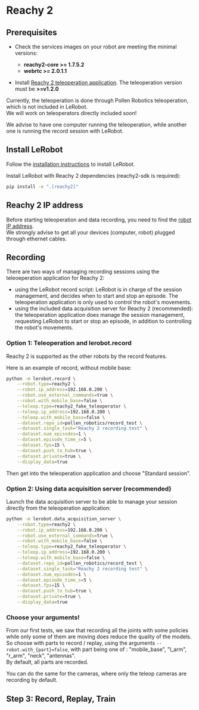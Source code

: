# Reachy 2

## Prerequisites

- Check the services images on your robot are meeting the minimal versions:
  - **reachy2-core >= 1.7.5.2**
  - **webrtc >= 2.0.1.1**

- Install [Reachy 2 teleoperation application](https://docs.pollen-robotics.com/teleoperation/teleoperation-introduction/discover-teleoperation/).
The teleoperation version must be **>=v1.2.0**

Currently, the teleoperation is done through Pollen Robotics teleoperation, which is not included in LeRobot.  
We will work on teleoperators directly included soon!  

We advise to have one computer running the teleoperation, while another one is running the record session with LeRobot.   

## Install LeRobot

Follow the [installation instructions](https://github.com/huggingface/lerobot#installation) to install LeRobot.

Install LeRobot with Reachy 2 dependencies (reachy2-sdk is required):

```bash
pip install -e ".[reachy2]"
```

## Reachy 2 IP address

Before starting teleoperation and data recording, you need to find the [robot IP address](https://docs.pollen-robotics.com/getting-started/setup-reachy2/connect-reachy2/).  
We strongly advise to get all your devices (computer, robot) plugged through ethernet cables.


## Recording

There are two ways of managing recording sessions using the teleoeperation application for Reachy 2:
- using the LeRobot record script: LeRobot is in charge of the session management, and decides when to start and stop an episode. The teleoperation application is only used to control the robot's movements.
- using the included data acquisition server for Reachy 2 (recommended): the teleoperation application does manage the session management, requesting LeRobot to start or stop an episode, in addition to controlling the robot's movements.


### Option 1: Teleoperation and lerobot.record

Reachy 2 is supported as the other robots by the record features.

Here is an example of record, without mobile base:
```bash
python -m lerobot.record \
    --robot.type=reachy2 \
    --robot.ip_address=192.168.0.200 \
    --robot.use_external_commands=true \
    --robot.with_mobile_base=false \
    --teleop.type=reachy2_fake_teleoperator \
    --teleop.ip_address=192.168.0.200 \
    --teleop.with_mobile_base=false \
    --dataset.repo_id=pollen_robotics/record_test \
    --dataset.single_task="Reachy 2 recording test" \
    --dataset.num_episodes=1 \
    --dataset.episode_time_s=5 \
    --dataset.fps=15 \
    --dataset.push_to_hub=true \
    --dataset.private=true \
    --display_data=true
```

Then get into the teleoperation application and choose "Standard session".

### Option 2: Using data acquisition server (recommended)

Launch the data acquisition server to be able to manage your session directly from the teleoperation application:
```bash
python -m lerobot.data_acquisition_server \
    --robot.type=reachy2 \
    --robot.ip_address=192.168.0.200 \
    --robot.use_external_commands=true \
    --robot.with_mobile_base=false \
    --teleop.type=reachy2_fake_teleoperator \
    --teleop.ip_address=192.168.0.200 \
    --teleop.with_mobile_base=false \
    --dataset.repo_id=pollen_robotics/record_test \
    --dataset.single_task="Reachy 2 recording test" \
    --dataset.num_episodes=1 \
    --dataset.episode_time_s=5 \
    --dataset.fps=15 \
    --dataset.push_to_hub=true \
    --dataset.private=true \
    --display_data=true
```

### Choose your arguments!

From our first tests, we saw that recording all the joints with some policies while only some of them are moving does reduce the quality of the models.  
So choose with parts to record / replay, using the arguments `--robot.with_{part}=false`, 
with part being one of : "mobile_base", "l_arm", "r_arm", "neck", "antennas".  
By default, all parts are recorded.

You can do the same for the cameras, where only the teleop cameras are recording by default.

## Step 3: Record, Replay, Train
